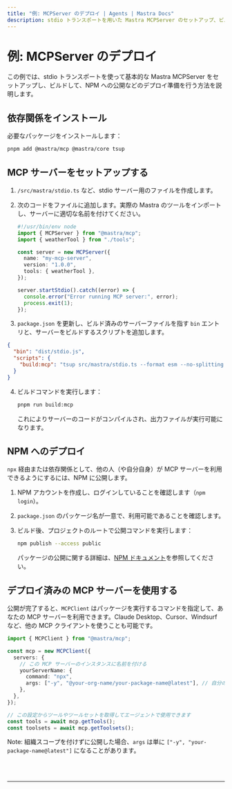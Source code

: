 ```yaml
---
title: "例: MCPServer のデプロイ | Agents | Mastra Docs"
description: stdio トランスポートを用いた Mastra MCPServer のセットアップ、ビルド、デプロイから NPM への公開までの例。
---
```




# 例: MCPServer のデプロイ

この例では、stdio トランスポートを使って基本的な Mastra MCPServer をセットアップし、ビルドして、NPM への公開などのデプロイ準備を行う方法を説明します。

## 依存関係をインストール

必要なパッケージをインストールします：

```bash
pnpm add @mastra/mcp @mastra/core tsup
```


## MCP サーバーをセットアップする

1. `/src/mastra/stdio.ts` など、stdio サーバー用のファイルを作成します。

2. 次のコードをファイルに追加します。実際の Mastra のツールをインポートし、サーバーに適切な名前を付けてください。

   ```typescript filename="src/mastra/stdio.ts" copy
   #!/usr/bin/env node
   import { MCPServer } from "@mastra/mcp";
   import { weatherTool } from "./tools";

   const server = new MCPServer({
     name: "my-mcp-server",
     version: "1.0.0",
     tools: { weatherTool },
   });

   server.startStdio().catch((error) => {
     console.error("Error running MCP server:", error);
     process.exit(1);
   });
   ```

3. `package.json` を更新し、ビルド済みのサーバーファイルを指す `bin` エントリと、サーバーをビルドするスクリプトを追加します。

```json filename="package.json" copy
{
  "bin": "dist/stdio.js",
  "scripts": {
    "build:mcp": "tsup src/mastra/stdio.ts --format esm --no-splitting --dts && chmod +x dist/stdio.js"
  }
}
```

4. ビルドコマンドを実行します：

   ```bash
   pnpm run build:mcp
   ```

   これによりサーバーのコードがコンパイルされ、出力ファイルが実行可能になります。


## NPM へのデプロイ

`npx` 経由または依存関係として、他の人（や自分自身）が MCP サーバーを利用できるようにするには、NPM に公開します。

1. NPM アカウントを作成し、ログインしていることを確認します（`npm login`）。
2. `package.json` のパッケージ名が一意で、利用可能であることを確認します。
3. ビルド後、プロジェクトのルートで公開コマンドを実行します：

    ```bash
    npm publish --access public
    ```

    パッケージの公開に関する詳細は、[NPM ドキュメント](https://docs.npmjs.com/creating-and-publishing-scoped-public-packages)を参照してください。

## デプロイ済みの MCP サーバーを使用する

公開が完了すると、`MCPClient` はパッケージを実行するコマンドを指定して、あなたの MCP サーバーを利用できます。Claude Desktop、Cursor、Windsurf など、他の MCP クライアントを使うことも可能です。

```typescript
import { MCPClient } from "@mastra/mcp";

const mcp = new MCPClient({
  servers: {
    // この MCP サーバーのインスタンスに名前を付ける
    yourServerName: {
      command: "npx",
      args: ["-y", "@your-org-name/your-package-name@latest"], // 自分のパッケージ名に置き換えてください
    },
  },
});

// この設定からツールやツールセットを取得してエージェントで使用できます
const tools = await mcp.getTools();
const toolsets = await mcp.getToolsets();
```

Note: 組織スコープを付けずに公開した場合、`args` は単に `["-y", "your-package-name@latest"]` になることがあります。

<br />

<br />

<hr className="dark:border-[#404040] border-gray-300" />

<br />

<br />
